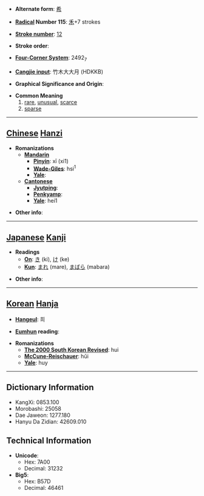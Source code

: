 * '''Alternate form''': [[希]]

* '''[[Wiktionary:Chinese radical index| Radical]] Number 115''': [[Wiktionary:Chinese radical index 禾|禾]]+7 strokes

* '''[[Wiktionary:Chinese total strokes index|Stroke number]]''': [[Wiktionary:Chinese total strokes index 12|12]]

* '''Stroke order''': 

* '''[[Wiktionary:Chinese four corner index|Four-Corner System]]''': 2492<sub>7</sub>

* '''[[Wiktionary:Chinese Cangjie index|Cangjie input]]''': 竹木大大月 (HDKKB)

* '''Graphical Significance and Origin''': 

* '''Common Meaning'''
*#[[rare]], [[unusual]], [[scarce]]
*# [[sparse]]


----

== [[Chinese]] [[Hanzi]] ==

* '''Romanizations'''
** '''[[Mandarin]]'''
*** '''[[Pinyin]]''': xī (xi1)
*** '''[[Wade-Giles]]''': hsi<sup>1</sup>
*** '''[[Yale]]''': 
** '''[[Cantonese]]'''
*** '''[[Jyutping]]''':
*** '''[[Penkyamp]]''': 
*** '''[[Yale]]''': hei1

* '''Other info''': 

----

== [[Japanese]] [[Kanji]] ==

* '''Readings'''
** '''[[On]]''': [[き]] (ki), [[け]] (ke)
** '''[[Kun]]''': [[まれ]] (mare), [[まばら]] (mabara)

* '''Other info''':  

----

== [[Korean]] [[Hanja]] ==

* '''[[Hangeul]]''': 희

* '''[[Eumhun]] reading''': 

* '''Romanizations'''
** '''[[The 2000 South Korean Revised Romanization|The 2000 South Korean Revised]]''': hui
** '''[[McCune-Reischauer]]''': hŭi
** '''[[Yale]]''': huy

----

== Dictionary Information ==

* KangXi: 0853.100
* Morobashi: 25058
* Dae Jaweon: 1277.180
* Hanyu Da Zidian: 42609.010

== Technical Information ==

* '''Unicode''':
** Hex: 7A00
** Decimal: 31232
* '''Big5''':
** Hex: B57D
** Decimal: 46461